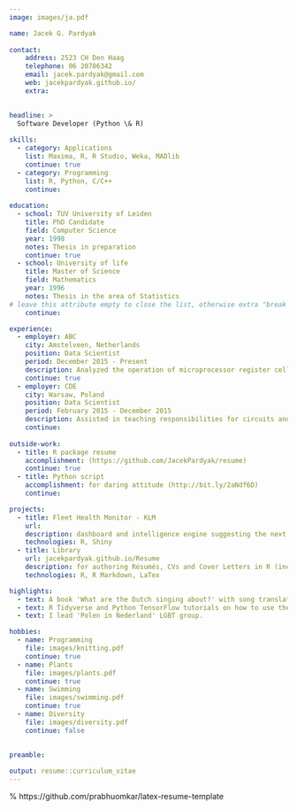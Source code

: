 ```yaml
---
image: images/ja.pdf

name: Jacek G. Pardyak
    
contact:
    address: 2523 CH Den Haag
    telephone: 06 20786342
    email: jacek.pardyak@gmail.com
    web: jacekpardyak.github.io/
    extra: 

  
headline: >
  Software Developer (Python \& R)
  
skills:
  - category: Applications
    list: Maxima, R, R Studio, Weka, MADlib
    continue: true
  - category: Programming
    list: R, Python, C/C++
    continue: 
    
education:
  - school: TUV University of Leiden
    title: PhD Candidate
    field: Computer Science
    year: 1998
    notes: Thesis in preparation
    continue: true
  - school: University of life
    title: Master of Science
    field: Mathematics
    year: 1996
    notes: Thesis in the area of Statistics
# leave this attribute empty to close the list, otherwise extra "break line" will be added
    continue: 

experience:
  - employer: ABC
    city: Amstelveen, Netherlands
    position: Data Scientist
    period: December 2015 - Present
    description: Analyzed the operation of microprocessor register cells using SPICE and circuit analysis techniques. Derived SPICE model for short-channel MOS devices.
    continue: true
  - employer: CDE
    city: Warsaw, Poland
    position: Data Scientist
    period: February 2015 - December 2015
    description: Assisted in teaching responsibilities for circuits and electronics courses. Organized and implemented the speech processing lab at Rensselaer. Authored several FORTRAN programs for Prime 500 system.
    continue:
    
outside-work:
  - title: R package resume
    accomplishment: (https://github.com/JacekPardyak/resume)
    continue: true  
  - title: Python script
    accomplishment: for daring attitude (http://bit.ly/2aNdf6D)
    continue:

projects:
  - title: Fleet Health Monitor - KLM
    url: 
    description: dashboard and intelligence engine suggesting the next best action to improve the health of the fleet
    technologies: R, Shiny
  - title: Library
    url: jacekpardyak.github.io/Resume
    description: for authoring Résumés, CVs and Cover Letters in R (incl. this job application).
    technologies: R, R Markdown, LaTex

highlights:
  - text: A book 'What are the Dutch singing about?' with song translations from Dutch to Polish written fully in R (https://jacekpardyak.github.io/Liedboek).
  - text: R Tidyverse and Python TensorFlow tutorials on how to use them on Kaggle or Colab for NLP, psychology, horticulture, energy consumtion, horeca in the NL etc. (https://www.kaggle.com/jacekpardyak).  
  - text: I lead 'Polen in Nederland' LGBT group.

hobbies:
  - name: Programming
    file: images/knitting.pdf
    continue: true
  - name: Plants
    file: images/plants.pdf
    continue: true
  - name: Swimming
    file: images/swimming.pdf
    continue: true    
  - name: Diversity
    file: images/diversity.pdf
    continue: false  
                
            
preamble:

output: resume::curriculum_vitae
---
```



% https://github.com/prabhuomkar/latex-resume-template